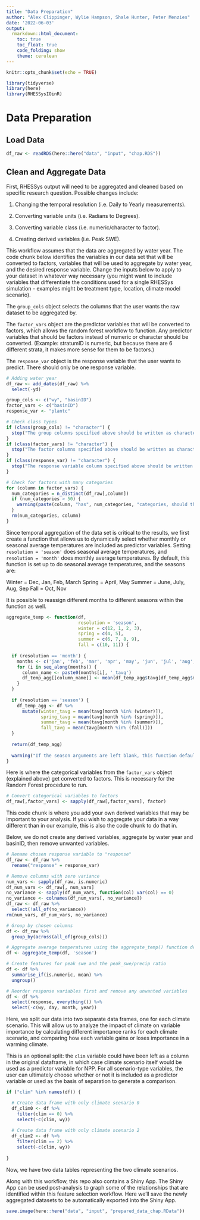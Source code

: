 ```yaml
---
title: "Data Preparation"
author: "Alex Clippinger, Wylie Hampson, Shale Hunter, Peter Menzies"
date: '2022-06-03'
output: 
  rmarkdown::html_document:
    toc: true
    toc_float: true
    code_folding: show
    theme: cerulean
---
```


```r
knitr::opts_chunk$set(echo = TRUE)

library(tidyverse)
library(here)
library(RHESSysIOinR)
```

# Data Preparation

## Load Data

```r
df_raw <- readRDS(here::here("data", "input", "chap.RDS")) 
```

## Clean and Aggregate Data

First, RHESSys output will need to be aggregated and cleaned based on specific research question. Possible changes include:

1.  Changing the temporal resolution (i.e. Daily to Yearly measurements).

2.  Converting variable units (i.e. Radians to Degrees).

3.  Converting variable class (i.e. numeric/character to factor).

4.  Creating derived variables (i.e. Peak SWE).

This workflow assumes that the data are aggregated by water year. The code chunk below identifies the variables in our data set that will be converted to factors, variables that will be used to aggregate by water year, and the desired response variable. Change the inputs below to apply to your dataset in whatever way necessary (you might want to include variables that  differentiate the conditions used for a single RHESSys simulation -  examples might be treatment type, location, climate model scenario). 

The `group_cols` object selects the columns that the user wants the raw dataset to be aggregated by. 

The `factor_vars` object are the predictor variables that will be converted to factors, which allows the random forest workflow to function. Any predictor variables that should be factors instead of numeric or character should be converted. (Example: stratumID is numeric, but because there are 6 different strata, it makes more sense for them to be factors.)

The `response_var` object is the response variable that the user wants to predict. There should only be one response variable.

```r
# Adding water year
df_raw <- add_dates(df_raw) %>% 
  select(-yd)
```


```r
group_cols <- c("wy", "basinID")
factor_vars <- c("basinID")
response_var <- "plantc"
```

```r
# Check class types
if (class(group_cols) != "character") {
  stop("The group columns specified above should be written as characters.")
}
if (class(factor_vars) != "character") {
  stop("The factor columns specified above should be written as characters.")
}
if (class(response_var) != "character") {
  stop("The response variable column specified above should be written as a character.")
}

# Check for factors with many categories
for (column in factor_vars) {
  num_categories = n_distinct(df_raw[,column])
  if (num_categories > 50) {
    warning(paste(column, "has", num_categories, "categories, should this column be numeric?"))
  }
  rm(num_categories, column)
}
```

Since temporal aggregation of the data set is critical to the results, we first create a function that allows us to dynamically select whether monthly or seasonal average temperatures are included as predictor variables. Setting `resolution = 'season'` does seasonal average temperatures, and `resolution = 'month'` does monthly average temperatures. By default, this function is set up to do seasonal average temperatures, and the seasons are:

Winter = Dec, Jan, Feb, March
Spring = April, May
Summer = June, July, Aug, Sep
Fall = Oct, Nov

It is possible to reassign different months to different seasons within the function as well. 

```r
aggregate_temp <- function(df, 
                           resolution = 'season', 
                           winter = c(12, 1, 2, 3),
                           spring = c(4, 5),
                           summer = c(6, 7, 8, 9),
                           fall = c(10, 11)) {
  
  if (resolution == 'month') {
    months <- c('jan', 'feb', 'mar', 'apr', 'may', 'jun', 'jul', 'aug', 'sep', 'oct', 'nov', 'dec')
    for (i in seq_along(months)) {
      column_name <- paste0(months[i], '_tavg')
      df_temp_agg[[column_name]] <- mean(df_temp_agg$tavg[df_temp_agg$month == i])
    }
  }
  
  if (resolution == 'season') {
    df_temp_agg <- df %>%
      mutate(winter_tavg = mean(tavg[month %in% (winter)]),
             spring_tavg = mean(tavg[month %in% (spring)]),
             summer_tavg = mean(tavg[month %in% (summer)]),
             fall_tavg = mean(tavg[month %in% (fall)])) 
  }
  
  return(df_temp_agg)
  
  warning("If the season arguments are left blank, this function defaults to winter = c(12, 1, 2, 3), spring = c(4, 5), summer=c(6, 7, 8, 9), fall = c(10, 11)")
}
```

Here is where the categorical variables from the `factor_vars` object (explained above) get converted to factors. This is necessary for the Random Forest procedure to run. 

```r
# Convert categorical variables to factors
df_raw[,factor_vars] <- sapply(df_raw[,factor_vars], factor)

```

This code chunk is where you add your own derived variables that may be important to your analysis. If you wish to aggregate your data in a way different than in our example, this is also the code chunk to do that in.

Below, we do not create any derived variables, aggregate by water year and basinID, then remove unwanted variables.

```r
# Rename chosen response variable to "response"
df_raw <- df_raw %>% 
  rename("response" = response_var)

# Remove columns with zero variance
num_vars <- sapply(df_raw, is.numeric)
df_num_vars <- df_raw[, num_vars]
no_variance <- sapply(df_num_vars, function(col) var(col) == 0)
no_variance <- colnames(df_num_vars[, no_variance])
df_raw <- df_raw %>% 
  select(!all_of(no_variance))
rm(num_vars, df_num_vars, no_variance)

# Group by chosen columns
df <- df_raw %>%   
  group_by(across(all_of(group_cols)))

# Aggregate average temperatures using the aggregate_temp() function defined above.
df <- aggregate_temp(df, 'season')

# Create features for peak swe and the peak_swe/precip ratio
df <- df %>% 
  summarise_if(is.numeric, mean) %>% 
  ungroup()

# Reorder response variables first and remove any unwanted variables
df <- df %>% 
  select(response, everything()) %>%
  select(-c(wy, day, month, year))
```

Here, we split our data into two separate data frames, one for each climate scenario. This will allow us to analyze the impact of  climate on variable importance by calculating different importance ranks for each climate scenario, and comparing how each variable gains or loses importance in a warming climate.

This is an optional split: the `clim` variable could have been left as a column in the original dataframe, in which case climate scenario itself would be used as a predictor variable for NPP. For all scenario-type variables, the user can ultimately choose whether or not it is included as a predictor variable or used as the basis of separation to generate a comparison.


```r
if ("clim" %in% names(df)) {

  # Create data frame with only climate scenario 0
  df_clim0 <- df %>% 
    filter(clim == 0) %>% 
    select(-c(clim, wy))
  
  # Create data frame with only climate scenario 2
  df_clim2 <- df %>% 
    filter(clim == 2) %>% 
    select(-c(clim, wy))
  
}  
```

Now, we have two data tables representing the two climate scenarios.

Along with this workflow, this repo also contains a Shiny App. The Shiny App can be used post-analysis to graph some of the relationships that are identified within this feature selection workflow. Here we'll save the newly aggregated datasets to be automatically exported into the Shiny App.

```r
save.image(here::here("data", "input", "prepared_data_chap.RData"))
```

